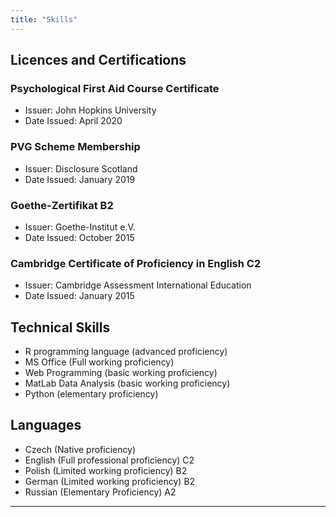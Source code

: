 ```yaml
---
title: "Skills"
---
```


## Licences and Certifications

### Psychological First Aid Course Certificate
* Issuer: John Hopkins University
* Date Issued: April 2020

### PVG Scheme Membership
* Issuer: Disclosure Scotland
* Date Issued: January 2019

### Goethe-Zertifikat B2
* Issuer: Goethe-Institut e.V.
* Date Issued: October 2015

### Cambridge Certificate of Proficiency in English C2
* Issuer: Cambridge Assessment International Education
* Date Issued: January 2015

## Technical Skills

* R programming language (advanced proficiency)
* MS Office (Full working proficiency)
* Web Programming (basic working proficiency)
* MatLab Data Analysis (basic working proficiency)
* Python (elementary proficiency)

## Languages

* Czech (Native proficiency)
* English (Full professional proficiency) C2
* Polish (Limited working proficiency) B2
* German (Limited working proficiency) B2
* Russian (Elementary Proficiency) A2

***